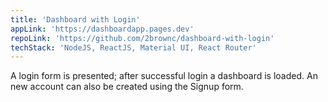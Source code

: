```yaml
---
title: 'Dashboard with Login'
appLink: 'https://dashboardapp.pages.dev'
repoLink: 'https://github.com/2brownc/dashboard-with-login'
techStack: 'NodeJS, ReactJS, Material UI, React Router'
---
```


A login form is presented; after successful login a dashboard is loaded. An new account can also be created using the Signup form.